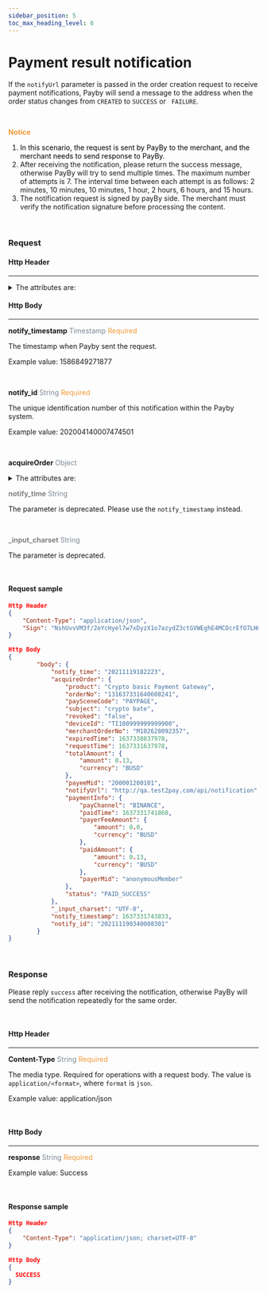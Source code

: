 ```yaml
---
sidebar_position: 5
toc_max_heading_level: 6
---
```





# Payment result notification

If the `notifyUrl` parameter is passed in the order creation request to receive payment notifications, Payby will send a message to the address when the order status changes from `CREATED` to `SUCCESS` or ` FAILURE`.

<br/>

 **<font color = '#f19938'>Notice </font>**

1.  <font color = 'black'>In this scenario, the request is sent by PayBy to the merchant, and the merchant needs to send response to PayBy.</font>
2.  After receiving the notification, please return the success message, otherwise PayBy will try to send multiple times. The maximum number of attempts is 7. The interval time between each attempt is as follows:  2 minutes, 10 minutes, 10  minutes, 1 hour, 2 hours, 6 hours, and 15 hours. 
3.  The notification request is signed by payBy side. The merchant must verify the notification signature before processing the content.

<br/>

### Request

#### Http Header

---

<details>
  <summary>The attributes are:</summary>

**Content-Type**    <font color = '#7d8793'>String</font>  <font color = '#f19938'>Required</font>

The media type. Required for operations with a request body. The value is `application/<format>`, where `format` is `json`.

Example value: application/json



**sign**   <font color = ' #7d8793'>String</font>   <font color = '#f19938'>Required</font>

When Payby sends response, Payby will use its own private key to sign the message, and the merchant uses Payby 's public key to verify the signature. If the verification is passed, it proves that the response was sent by Payby and not faked by others.


</details>

#### Http Body

---

**notify_timestamp**  <font color = ' #7d8793'>Timestamp</font>  <font color = '#f19938'>Required</font>

The timestamp when Payby sent the request.

Example value: 1586849271877

<br/>

**notify_id**  <font color = ' #7d8793'>String</font>  <font color = '#f19938'>Required</font>

The unique identification number of this notification within the Payby system.

Example value: 202004140007474501

<br/>

**acquireOrder**   <font color = ' #7d8793'>Object</font>
<details>

<summary>  The attributes are:</summary>

  - **requestTime**   <font color = ' #7d8793'>Timestamp</font>    <font color = '#f19938'>Required</font>

       Request time passed by the merchant when placing the order.

       Example value: 1581493898000
       
       <br/>

  - **merchantOrderNo**   <font color = ' #7d8793'>String</font>    <font color = '#f19938'>Required</font>

    The merchant's referece number of the request. Used to track every request.

    Example value: M965739182419

    Maximum length: `64`

    <br/>

  - **orderNo**   <font color = ' #7d8793'>String</font>    <font color = '#f19938'>Required</font>

    The PayBy's unique identification number of the order. 

    Example value: 131658300517875854

    <br/>

  - **status**   <font color = ' #7d8793'>Enum</font>    <font color = '#f19938'>Required</font>

    The possible values are:

    `CREATED`. The order has been created.

    `PAID_SUCCESS`.  The order has been successfully paid.

    `SETTLED`. The order has been paid and the fund has been settled to merchant's account.

    `FAILURE`. The order has been cancelled or expired.

    <br/>

  - **paymentInfo**   <font color = ' #7d8793'>Object</font>   

    <details>
      <summary>The attributes are:</summary>

      <PaymentInfo />
      
    </details>

  - **product**   <font color = ' #7d8793'>String</font>    <font color = '#f19938'>Required</font>

    The product name related to the payment scene parameter used in the order. This product name is only used for PayBy internal classification.

    Example value: Crypto Basic Payment Gateway

    <br/>

  - **totalAmount**   <font color = ' #7d8793'>Money</font>    <font color = '#f19938'>Required</font>

    The order amout intended to collect from the payer.
    
    <br/>

  - **payeeMid**   <font color = ' #7d8793'>String</font>    <font color = '#f19938'>Required</font>

    The payee's member ID in PayBy.

    Example value: 200001200101

    <br/>

  - **expiredTime**   <font color = ' #7d8793'>TimeStamp</font>    <font color = '#f19938'>Required</font>

    The order expiration time, after which the payment cannot be completed.

    Example value: 1581493898000

    <br/>

  - **notifyUrl**   <font color = ' #7d8793'>String</font>    <font color = '#f19938'>Required</font>

    To receive asynchronous notifications of order status updates, the merchant can pass the notify URL in the request to place order.

    Example value: https://www.yoursite.com

    <br/>

  - **subject**   <font color = ' #7d8793'>String</font>    <font color = '#f19938'>Required</font>

    Description of this order. 

    Example value:  iPhone.

    <br/>

  - **accessoryContent**   <font color = ' #7d8793'>String</font>   

    Used for storing additional information about the order.
    
    <br/>

  - **paySceneCode**   <font color = ' #7d8793'>Enum</font>    <font color = '#f19938'>Required</font>

    Payment scene you are going to use. For this scenario, the code is `PAYPAGE`.

    <br/>

  - **paySceneParams**   <font color = ' #7d8793'>String</font>    <font color = '#f19938'>Required</font>

    Different payment scenarios need to pass different scenario parameters. For this scenario, your need to pass `redirectUrl`.
    
    <br/>

  - **deviceId**   <font color = ' #7d8793'>String</font>  

    If the transaction wad made on a terminal or virtual device, the device id can be passed for transaction data statistic.
    Note that this parameter must be passed if you are using the secondary merchant function.
    
    <br/>

  - **failCode**   <font color = ' #7d8793'>String</font>    

    If the order status is `FAILURE`, the code to identify the exact reason.

    Example value: 504

    <br/>

  - **failDes**   <font color = ' #7d8793'>String</font>   

    If the order status is `FAILURE`, the failure reason.

    Example value: SERVICE_TIMEOUT
    
    <br/>

  - **revoked**   <font color = ' #7d8793'>Boolean</font>    <font color = '#f19938'>Required</font>

    If true, it means that the payment has been made but then cancelled.

    <br/>

  - **reserved**   <font color = ' #7d8793'>String</font>  

    Merchant's notes for the order.

    Example value: June campaign order.

    Maximum length: `200`
    
    <br/>

</details>



**<font color = 'grey'>notify_time</font>**  <font color = ' #7d8793'>String</font>  

The parameter is deprecated. Please use the `notify_timestamp` instead.

<br/>

**<font color = 'grey'>_input_charset</font>**  <font color = ' #7d8793'>String</font>  

The parameter is deprecated. 

<br/>


#### Request sample

```json
Http Header
{
    "Content-Type": "application/json",
  	"Sign": "NshUvvVM3f/2eYcHyel7w7xDyzX1o7azydZ3ctGVWEghE4MCDcrEfO7LHmuDCQO4tqLwXwIv4pJfPH37X/o4V8q9QaE+gcPPvzO2xlT/Fksocd+gBoBWGz6SaEmD3eKQ7J9SU3+sKLOre9BomzJ5CuzsFAbBrZVw1+0MiwE3NTJvKEL3CW6LhHj2/1bnFMrQeBXP0z2LoqqODORG5Sgy8W9EPlMityjGOtPGMPj6iOK6il1KIeGRBW1wBeP0ZP/n8hwsob/fLygJ8UhB/kOAICXRrA+uo2Z4JJXhuX9P+C0BufPWHIdwq7ZdAvcxmSXFjtwIHuY9JFNWdTBZhxNw3g=="
}

Http Body
{
        "body": {
            "notify_time": "20211119182223",
            "acquireOrder": {
                "product": "Crypto basic Payment Gateway",
                "orderNo": "131637331640608241",
                "paySceneCode": "PAYPAGE",
                "subject": "crypto bate",
                "revoked": "false",
                "deviceId": "TI100999999999900",
                "merchantOrderNo": "M102628092357",
                "expiredTime": 1637338837978,
                "requestTime": 1637331637978,
                "totalAmount": {
                    "amount": 0.13,
                    "currency": "BUSD"
                },
                "payeeMid": "200001200101",
                "notifyUrl": "http://qa.test2pay.com/api/notification",
                "paymentInfo": {
                    "payChannel": "BINANCE",
                    "paidTime": 1637331741860,
                    "payerFeeAmount": {
                        "amount": 0.0,
                        "currency": "BUSD"
                    },
                    "paidAmount": {
                        "amount": 0.13,
                        "currency": "BUSD"
                    },
                    "payerMid": "anonymousMember"
                },
                "status": "PAID_SUCCESS"
            },
            "_input_charset": "UTF-8",
            "notify_timestamp": 1637331743833,
            "notify_id": "202111190340008301"
        }
}
```

<br/>

### Response 

Please reply `success` after receiving the notification, otherwise PayBy will send the notification repeatedly for the same order.

<br/>

#### Http Header

---

**Content-Type**    <font color = '#7d8793'>String</font>  <font color = '#f19938'>Required</font>

The media type. Required for operations with a request body. The value is `application/<format>`, where `format` is `json`.

Example value: application/json

<br/>

#### Http Body

---

**response**  <font color = ' #7d8793'>String</font>  <font color = '#f19938'>Required</font>

Example value: Success

<br/>

#### Response sample

```json
Http Header
{
	"Content-Type": "application/json; charset=UTF-8" 
}

Http Body
{
  SUCCESS
}
```

